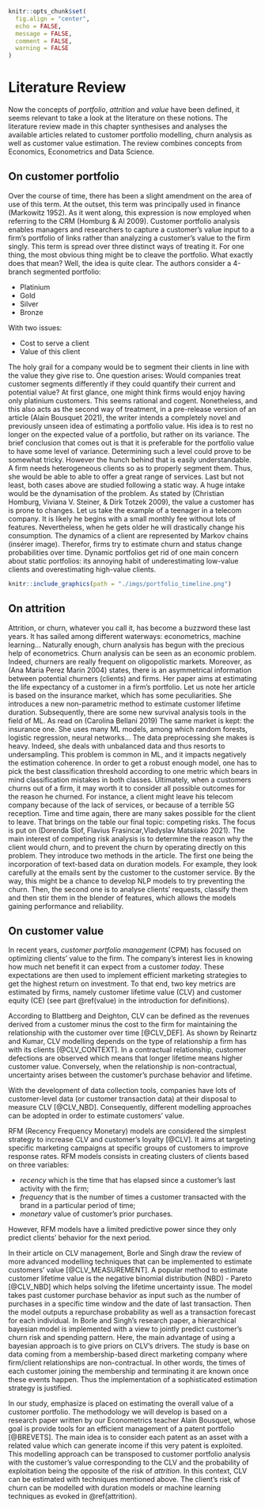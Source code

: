 ```r
knitr::opts_chunk$set(
  fig.align = "center", 
  echo = FALSE, 
  message = FALSE, 
  comment = FALSE, 
  warning = FALSE
)
```

# Literature Review {#literature}

Now the concepts of *portfolio*, *attrition* and *value* have been defined, it seems relevant to take a look at the literature on these notions. The literature review made in this chapter synthesises and analyses the available articles related to customer portfolio modelling, churn analysis as well as customer value estimation. The review combines concepts from Economics, Econometrics and Data Science. 

## On customer portfolio {#portfolio}

Over the course of time, there has been a  slight amendment on the area of use of this term. At the outset, this term was principally used in finance (Markowitz 1952). As it went along, this expression is now employed when referring to the CRM (Homburg & Al 2009).
Customer portfolio analysis enables managers and researchers to capture a customer’s value input to a firm’s portfolio of links rather than analyzing a customer’s value to the firm singly. 
This term is spread over three distinct ways of treating it.
For one thing, the most obvious thing might be to cleave the portfolio. What exactly does that mean? Well, the idea is quite clear. The authors consider a 4-branch segmented portfolio:

- Platinium
- Gold
- Silver
- Bronze

With two issues:

- Cost to serve a client
- Value of this client

The holy grail for a company would be to segment their clients in line with the value they give rise to. 
One question arises: Would companies treat customer segments differently if they could quantify their current and potential value? At first glance, one might think firms would enjoy having only platinium customers. This seems rational and cogent. Nonetheless, and this also acts as the second way of treatment, in a pre-release version of an article (Alain Bousquet 2021), the writer intends a completely novel and previously unseen idea of estimating a portfolio value. His idea is to rest no longer on the expected value of a portfolio, but rather on its variance. The brief conclusion that comes out is that it is preferable for the portfolio value to have some level of variance. Determining such a level could prove to be somewhat tricky. However the hunch behind that is easily understandable. A firm needs heterogeneous clients so as to properly segment them. Thus, she would be able to able to offer a great range of services.
Last but not least, both cases above are studied following a static way. A huge intake would be the dynamisation of the problem. As stated by (Christian Homburg, Viviana V. Steiner, & Dirk Totzek 2009), the value a customer has is prone to changes. Let us take the example of a teenager in a telecom company. It is likely he begins with a small monthly fee without lots of features. Nevertheless, when he gets older he will drastically change his consumption. The dynamics of a client are represented by Markov chains (insérer image). Therefor, firms try to estimate churn and status change probabilities over time. Dynamic portfolios get rid of one main concern about static portfolios: its annoying habit of underestimating low-value clients and overestimating high-value clients.


```r
knitr::include_graphics(path = "./imgs/portfolio_timeline.png")
```

## On attrition {#attrition}

Attrition, or churn, whatever you call it, has become a buzzword these last years. It has sailed among different waterways: econometrics, machine learning...  Naturally enough, churn analysis has begun with the precious help of econometrics. Churn analysis can be seen as an economic problem.  Indeed, churners are really frequent on oligopolistic markets. Moreover, as (Ana Maria Perez Marin 2004) states, there is an asymmetrical information between potential churners (clients) and firms. Her paper aims at estimating the life expectancy of a customer in a firm's portfolio. Let us note her article is based on the insurance market, which has some peculiarities. She introduces a new non-parametric method to estimate customer lifetime duration.
Subsequently, there are some new survival analysis tools in the field of ML. As read on (Carolina Bellani 2019) The same market is kept: the insurance one. She uses many ML models, among which random forests, logistic regression, neural networks... The data preprocessing she makes is heavy. Indeed, she deals with unbalanced data and thus resorts to undersampling. This problem is common in ML, and it impacts negatively the estimation coherence. In order to get a robust enough model, one has to pick the best classification threshold according to one metric which bears in mind classification mistakes in both classes.
Ultimately, when a customers churns out of a firm, it may worth it to consider all possible outcomes for the reason he churned. For instance, a client might leave his telecom company because of the lack of services, or because of a terrible 5G reception. Time and time again, there are many sakes possible for the client to leave. That brings on the table our final topic: competing risks. The focus is put on (Dorenda Slof, Flavius Frasincar,Vladyslav Matsiiako 2021). The main interest of competing risk analysis is to determine the reason why the client would churn, and to prevent the churn by operating directly on this problem. They introduce two methods in the article. The first one being the incorporation of text-based data on duration models. For example, they look carefully at the emails sent by the customer to the customer service. By the way, this might be a chance to develop NLP models to try preventing the churn. Then, the second one is to analyse clients' requests, classify them and then stir them in the blender of features, which allows the models gaining performance and reliability.

## On customer value {#value}

In recent years, *customer portfolio management* (CPM) has focused on optimizing clients' value to the firm. The company's interest lies in knowing how much net benefit it can expect from a customer *today*. These expectations are then used to implement efficient marketing strategies to get the highest return on investment. To that end, two key metrics are estimated by firms, namely customer lifetime value (CLV) and customer equity (CE) (see part \@ref(value) in the introduction for definitions).

According to Blattberg and Deighton, CLV can be defined as the revenues derived from a customer minus the cost to the firm for maintaining the relationship with the customer over time [@CLV_DEF]. As shown by Reinartz and Kumar, CLV modelling depends on the type of relationship a firm has with its clients [@CLV_CONTEXT]. In a contractual relationship, customer defections are observed which means that longer lifetime means higher customer value. Conversely, when the relationship is non-contractual, uncertainty arises between the customer's purchase behavior and lifetime.

With the development of data collection tools, companies have lots of customer-level data (or customer transaction data) at their disposal to measure CLV [@CLV_NBD]. Consequently, different modelling approaches can be adopted in order to estimate customers' value.

RFM (Recency Frequency Monetary) models are considered the simplest strategy to increase CLV and customer's loyalty [@CLV]. It aims at targeting specific marketing campaigns at specific groups of customers to improve response rates. RFM models consists in creating clusters of clients based on three variables: 

- *recency* which is the time that has elapsed since a customer’s last activity with the firm; 
- *frequency* that is the number of times a customer transacted with the brand in a particular period of time; 
- *monetary* value of customer's prior purchases. 

However, RFM models have a limited predictive power since they only predict clients' behavior for the next period. 

In their article on CLV management, Borle and Singh draw the review of more advanced modelling techniques that can be implemented to estimate customers' value [@CLV_MEASUREMENT]. A popular method to estimate customer lifetime value is the negative binomial distribution (NBD) - Pareto [@CLV_NBD] which helps solving the lifetime uncertainty issue. The model takes past customer purchase behavior as input such as the number of purchases in a specific time window and the date of last transaction. Then the model outputs a repurchase probability as well as a transaction forecast for each individual. In Borle and Singh's research paper, a hierarchical bayesian model is implemented with a view to jointly predict customer's churn risk and spending pattern. Here, the main advantage of using a bayesian approach is to give priors on CLV's drivers. The study is base on data coming from a membership-based direct marketing company where firm/client relationships are non-contractual. In other words, the times of each customer joining the membership and terminating it are known once these events happen. Thus the implementation of a sophisticated estimation strategy is justified. 

In our study, emphasize is placed on estimating the overall value of a customer portfolio. The methodology we will develop is based on a research paper written by our Econometrics teacher Alain Bousquet, whose goal is provide tools for an efficient management of a patent portfolio [@BREVETS]. The main idea is to consider each patent as an asset with a related value which can generate income if this very patent is exploited. This modelling approach can be transposed to customer portfolio analysis with the customer's value corresponding to the CLV and the probability of exploitation being the opposite of the risk of *attrition*. In this context, CLV can be estimated with techniques mentioned above. The client's risk of churn can be modelled with duration models or machine learning techniques as evoked in \@ref(attrition).  

